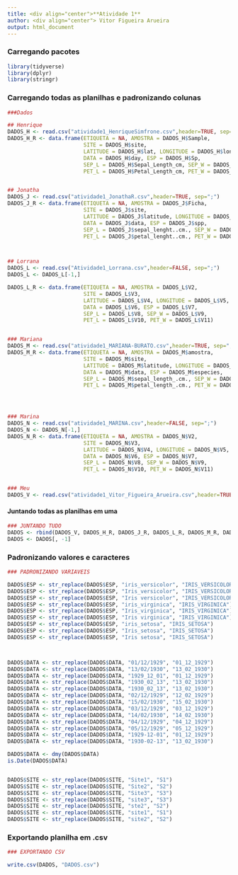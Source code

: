 ```yaml
---
title: <div align="center">**Atividade 1**
author: <div align="center"> Vitor Figueira Arueira
output: html_document
---
```



### Carregando pacotes

```r
library(tidyverse)  
library(dplyr)
library(stringr)

```


### Carregando todas as planilhas e padronizando colunas

```r

###Dados

## Henrique
DADOS_H <- read.csv("atividade1_HenriqueSimfrone.csv",header=TRUE, sep=";")
DADOS_H_R <- data.frame(ETIQUETA = NA, AMOSTRA = DADOS_H$Sample,
                        SITE = DADOS_H$site,
                        LATITUDE = DADOS_H$lat, LONGITUDE = DADOS_H$long,
                        DATA = DADOS_H$day, ESP = DADOS_H$Sp,
                        SEP_L = DADOS_H$Sepal_Length_cm, SEP_W = DADOS_H$Sepal_Width_cm, 
                        PET_L = DADOS_H$Petal_Length_cm, PET_W = DADOS_H$Petal_Width_cm)


## Jonatha
DADOS_J <- read.csv("atividade1_JonathaR.csv",header=TRUE, sep=";")
DADOS_J_R <- data.frame(ETIQUETA = NA, AMOSTRA = DADOS_J$Ficha,
                        SITE = DADOS_J$site,
                        LATITUDE = DADOS_J$latitude, LONGITUDE = DADOS_J$longitude,
                        DATA = DADOS_J$data, ESP = DADOS_J$spp,
                        SEP_L = DADOS_J$sepal_lenght..cm., SEP_W = DADOS_J$sepal_widht..cm., 
                        PET_L = DADOS_J$petal_lenght..cm., PET_W = DADOS_J$petal_width..cm.)



## Lorrana
DADOS_L <- read.csv("Atividade1_Lorrana.csv",header=FALSE, sep=";")
DADOS_L <- DADOS_L[-1,]

DADOS_L_R <- data.frame(ETIQUETA = NA, AMOSTRA = DADOS_L$V2,
                        SITE = DADOS_L$V3,
                        LATITUDE = DADOS_L$V4, LONGITUDE = DADOS_L$V5,
                        DATA = DADOS_L$V6, ESP = DADOS_L$V7,
                        SEP_L = DADOS_L$V8, SEP_W = DADOS_L$V9, 
                        PET_L = DADOS_L$V10, PET_W = DADOS_L$V11)


### Mariana
DADOS_M <- read.csv("atividade1_MARIANA-BURATO.csv",header=TRUE, sep=";")
DADOS_M_R <- data.frame(ETIQUETA = NA, AMOSTRA = DADOS_M$amostra,
                        SITE = DADOS_M$site,
                        LATITUDE = DADOS_M$latitude, LONGITUDE = DADOS_M$longitude,
                        DATA = DADOS_M$data, ESP = DADOS_M$especies,
                        SEP_L = DADOS_M$sepal_length_.cm., SEP_W = DADOS_M$sepl_width.cm., 
                        PET_L = DADOS_M$petal_length_.cm., PET_W = DADOS_M$petal_width.cm.)




### Marina
DADOS_N <- read.csv("atividade1_MARINA.csv",header=FALSE, sep=";")
DADOS_N <- DADOS_N[-1,]
DADOS_N_R <- data.frame(ETIQUETA = NA, AMOSTRA = DADOS_N$V2,
                        SITE = DADOS_N$V3,
                        LATITUDE = DADOS_N$V4, LONGITUDE = DADOS_N$V5,
                        DATA = DADOS_N$V6, ESP = DADOS_N$V7,
                        SEP_L = DADOS_N$V8, SEP_W = DADOS_N$V9, 
                        PET_L = DADOS_N$V10, PET_W = DADOS_N$V11)


### Meu
DADOS_V <- read.csv("atividade1_Vitor_Figueira_Arueira.csv",header=TRUE, sep=";")


```


#### Juntando todas as planilhas em uma

```r
### JUNTANDO TUDO
DADOS <- rbind(DADOS_V, DADOS_H_R, DADOS_J_R, DADOS_L_R, DADOS_M_R, DADOS_N_R)
DADOS <- DADOS[, -1]

```


### Padronizando valores e caracteres

```r
### PADRONIZANDO VARIAVEIS

DADOS$ESP <- str_replace(DADOS$ESP, "iris_versicolor", "IRIS_VERSICOLOR")
DADOS$ESP <- str_replace(DADOS$ESP, "Iris_versicolor", "IRIS_VERSICOLOR")
DADOS$ESP <- str_replace(DADOS$ESP, "Iris versicolor", "IRIS_VERSICOLOR")
DADOS$ESP <- str_replace(DADOS$ESP, "iris_virginica", "IRIS_VIRGINICA")
DADOS$ESP <- str_replace(DADOS$ESP, "Iris_virginica", "IRIS_VIRGINICA")
DADOS$ESP <- str_replace(DADOS$ESP, "Iris virginica", "IRIS_VIRGINICA")
DADOS$ESP <- str_replace(DADOS$ESP, "iris_setosa", "IRIS_SETOSA")
DADOS$ESP <- str_replace(DADOS$ESP, "Iris_setosa", "IRIS_SETOSA")
DADOS$ESP <- str_replace(DADOS$ESP, "Iris setosa", "IRIS_SETOSA")



DADOS$DATA <- str_replace(DADOS$DATA, "01/12/1929", "01_12_1929")
DADOS$DATA <- str_replace(DADOS$DATA, "13/02/1930", "13_02_1930")
DADOS$DATA <- str_replace(DADOS$DATA, "1929_12_01", "01_12_1929")
DADOS$DATA <- str_replace(DADOS$DATA, "1930_02_13", "13_02_1930")
DADOS$DATA <- str_replace(DADOS$DATA, "1930_02_13", "13_02_1930")
DADOS$DATA <- str_replace(DADOS$DATA, "02/12/1929", "12_02_1929")
DADOS$DATA <- str_replace(DADOS$DATA, "15/02/1930", "15_02_1930")
DADOS$DATA <- str_replace(DADOS$DATA, "03/12/1929", "03_12_1929")
DADOS$DATA <- str_replace(DADOS$DATA, "14/02/1930", "14_02_1930")
DADOS$DATA <- str_replace(DADOS$DATA, "04/12/1929", "04_12_1929")
DADOS$DATA <- str_replace(DADOS$DATA, "05/12/1929", "05_12_1929")
DADOS$DATA <- str_replace(DADOS$DATA, "1929-12-01", "01_12_1929")
DADOS$DATA <- str_replace(DADOS$DATA, "1930-02-13", "13_02_1930")

DADOS$DATA <- dmy(DADOS$DATA)
is.Date(DADOS$DATA) 


DADOS$SITE <- str_replace(DADOS$SITE, "Site1", "S1")
DADOS$SITE <- str_replace(DADOS$SITE, "Site2", "S2")
DADOS$SITE <- str_replace(DADOS$SITE, "Site3", "S3")
DADOS$SITE <- str_replace(DADOS$SITE, "site3", "S3")
DADOS$SITE <- str_replace(DADOS$SITE, "ste2", "S2")
DADOS$SITE <- str_replace(DADOS$SITE, "site1", "S1")
DADOS$SITE <- str_replace(DADOS$SITE, "site2", "S2")

```


### Exportando planilha em .csv

```r

### EXPORTANDO CSV

write.csv(DADOS, "DADOS.csv")

```



